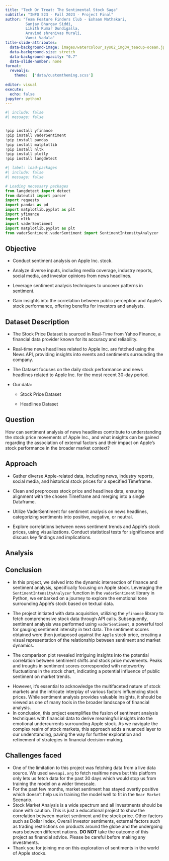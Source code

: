 ```yaml
---
title: "Tech Or Treat: The Sentimental Stock Saga"
subtitle: "INFO 523 - Fall 2023 - Project Final"
author: "Team Feature Finders Club - Eshaan Mathakari,
         Sanjay Bhargav Siddi, 
         Likith Kumar Dundigalla,
         Aravind shrenivas Murali,
         Vamsi Vadala"
title-slide-attributes:
  data-background-image: images/watercolour_sys02_img34_teacup-ocean.jpg
  data-background-size: stretch
  data-background-opacity: "0.7"
  data-slide-number: none
format:
  revealjs:
    theme:  ['data/customtheming.scss']
  
editor: visual
execute:
  echo: false
jupyter: python3
---
```


```python
#| include: false
#| message: false


!pip install yfinance
!pip install vaderSentiment
!pip install pandas 
!pip install matplotlib
!pip install nltk
!pip install plotly
!pip install langdetect
```

```python
#| label: load-packages
#| include: false
#| message: false

# Loading necessary packages
from langdetect import detect
from dateutil import parser
import requests
import pandas as pd
import matplotlib.pyplot as plt
import yfinance
import nltk
import vaderSentiment
import matplotlib.pyplot as plt
from vaderSentiment.vaderSentiment import SentimentIntensityAnalyzer
```

## Objective

::: incremental
-   Conduct sentiment analysis on Apple Inc. stock.

-   Analyze diverse inputs, including media coverage, industry reports, social media, and investor opinions from news headlines.

-   Leverage sentiment analysis techniques to uncover patterns in sentiment.

-   Gain insights into the correlation between public perception and Apple's stock performance, offering benefits for investors and analysts.
:::

## Dataset Description

::: incremental
-   The Stock Price Dataset is sourced in Real-Time from Yahoo Finance, a financial data provider known for its accuracy and reliability.

-   Real-time news headlines related to Apple Inc. are fetched using the News API, providing insights into events and sentiments surrounding the company.

-   The Dataset focuses on the daily stock performance and news headlines related to Apple Inc. for the most recent 30-day period.

-   Our data:

    -   Stock Price Dataset

    -   Headlines Dataset
:::

## Question

How can sentiment analysis of news headlines contribute to understanding the stock price movements of Apple Inc., and what insights can be gained regarding the association of external factors and their impact on Apple's stock performance in the broader market context?

## Approach

::: incremental
-   Gather diverse Apple-related data, including news, industry reports, social media, and historical stock prices for a specified Timeframe.

-   Clean and preprocess stock price and headlines data, ensuring alignment with the chosen Timeframe and merging into a single Dataframe.

-   Utilize VaderSentiment for sentiment analysis on news headlines, categorizing sentiments into positive, negative, or neutral.

-   Explore correlations between news sentiment trends and Apple's stock prices, using visualizations. Conduct statistical tests for significance and discuss key findings and implications.
:::

## Analysis

::: incremental

:::

## Conclusion

::: incremental
- In this project, we delved into the dynamic intersection of finance and sentiment analysis, specifically focusing on Apple stock. Leveraging the `SentimentIntensityAnalyzer` function in the `vaderSentiment` library in Python, we embarked on a journey to explore the emotional tone surrounding Apple's stock based on textual data.

- The project initiated with data acquisition, utilizing the `yfinance` library to fetch comprehensive stock data through API calls. Subsequently, sentiment analysis was performed using `vaderSentiment`, a powerful tool for gauging sentiment intensity in text data. The sentiment scores obtained were then juxtaposed against the `Apple` stock price, creating a visual representation of the relationship between sentiment and market dynamics.

- The comparison plot revealed intriguing insights into the potential correlation between sentiment shifts and stock price movements. Peaks and troughs in sentiment scores corresponded with noteworthy fluctuations in the stock chart, indicating a potential influence of public sentiment on market trends.
:::

::: incremental
- However, it's essential to acknowledge the multifaceted nature of stock markets and the intricate interplay of various factors influencing stock prices. While sentiment analysis provides valuable insights, it should be viewed as one of many tools in the broader landscape of financial analysis.
- In conclusion, this project exemplifies the fusion of sentiment analysis techniques with financial data to derive meaningful insights into the emotional undercurrents surrounding Apple stock. As we navigate the complex realm of stock markets, this approach adds a nuanced layer to our understanding, paving the way for further exploration and refinement of strategies in financial decision-making.
:::

## Challenges faced
::: incremental
- One of the limitation to this project was fetching data from a live data source. We used `newsapi.org` to fetch realtime news but this platform only lets us fetch data for the past 30 days which would stop us from training the model on a wider timescale.
- For the past few months, market sentiment has stayed overtly positive which doesn't help us in training the model well to fit in the `Bear Market` Scenario.
- Stock Market Analysis is a wide spectrum and all Investments should be done with caution. This is just a educational project to show the correlation between market sentiment and the stock price. Other factors such as Dollar Index, Overall Investor sentiments, external factors such as trading restrictions on products around the globe and the undergoing wars between different nations. **DO NOT** take the outcome of this project as financial advice. Please be careful before making any investments.
- Thank you for joining me on this exploration of sentiments in the world of Apple stocks.
:::